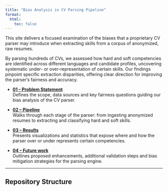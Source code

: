 ```yaml
---
title: "Bias Analysis in CV Parsing Pipeline"
format:
  html:
    toc: false
---
```


This site delivers a focused examination of the biases that a proprietary CV parser may introduce when extracting skills from a corpus of anonymized, raw resumes.

By parsing hundreds of CVs, we assessed how hard and soft competencies are identified across different languages and candidate profiles, uncovering systematic under- or over-representation of certain skills. Our findings pinpoint specific extraction disparities, offering clear direction for improving the parser’s fairness and accuracy.


- **[01 – Problem Statement](pages/01-problem.html)**  
    Defines the scope, data sources and key fairness questions guiding our bias analysis of the CV parser.

- **[02 – Pipeline](pages/02-parsing.html)**  
    Walks through each stage of the parser: from ingesting anonymized resumes to extracting and classifying hard and soft skills.

- **[03 – Results](pages/03-eda.html)**  
    Presents visualizations and statistics that expose where and how the parser over or under represents certain competencies.

- **[04 – Future work](pages/04-matching.html)**  
  Outlines proposed enhancements, additional validation steps and bias mitigation strategies for the parsing engine.

---

## Repository Structure

